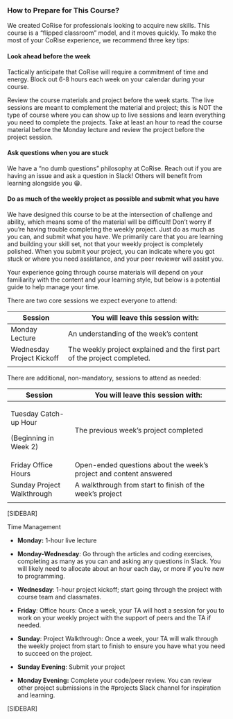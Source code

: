 ### How to Prepare for This Course?

We created CoRise for professionals looking to acquire new skills. This course is a "flipped classroom" model, and it moves quickly. To make the most of your CoRise experience, we recommend three key tips:

#### **Look ahead before the week**

Tactically anticipate that CoRise will require a commitment of time and energy. Block out 6-8 hours each week on your calendar during your course.

Review the course materials and project before the week starts. The live sessions are meant to complement the material and project; this is NOT the type of course where you can show up to live sessions and learn everything you need to complete the projects. Take at least an hour to read the course material before the Monday lecture and review the project before the project session.

#### **Ask questions when you are stuck**

We have a "no dumb questions" philosophy at CoRise. Reach out if you are having an issue and ask a question in Slack! Others will benefit from learning alongside you 😁.

#### **Do as much of the weekly project as possible and submit what you have**

We have designed this course to be at the intersection of challenge and ability, which means some of the material will be difficult! Don't worry if you're having trouble completing the weekly project. Just do as much as you can, and submit what you have. We primarily care that you are learning and building your skill set, not that your weekly project is completely polished. When you submit your project, you can indicate where you got stuck or where you need assistance, and your peer reviewer will assist you.

Your experience going through course materials will depend on your familiarity with the content and your learning style, but below is a potential guide to help manage your time.

There are two core sessions we expect everyone to attend:

+---------------------------+---------------------------------------------------------------------------+
| Session                   | You will leave this session with:                                         |
+===========================+===========================================================================+
| Monday Lecture            | An understanding of the week's content                                    |
+---------------------------+---------------------------------------------------------------------------+
| Wednesday Project Kickoff | The weekly project explained and the first part of the project completed. |
+---------------------------+---------------------------------------------------------------------------+
|                           |                                                                           |
+---------------------------+---------------------------------------------------------------------------+

There are additional, non-mandatory, sessions to attend as needed:

+----------------------------+--------------------------------------------------------------------+
| **Session**                | You will leave this session with:                                  |
+============================+====================================================================+
| Tuesday Catch-up Hour      | The previous week's project completed                              |
|                            |                                                                    |
| (Beginning in Week 2)      |                                                                    |
+----------------------------+--------------------------------------------------------------------+
| Friday Office Hours        | Open-ended questions about the week's project and content answered |
+----------------------------+--------------------------------------------------------------------+
| Sunday Project Walkthrough | A walkthrough from start to finish of the week's project           |
+----------------------------+--------------------------------------------------------------------+
|                            |                                                                    |
+----------------------------+--------------------------------------------------------------------+

[SIDEBAR]

Time Management

-   **Monday:** 1-hour live lecture

-   **Monday-Wednesday**: Go through the articles and coding exercises, completing as many as you can and asking any questions in Slack. You will likely need to allocate about an hour each day, or more if you're new to programming.

-   **Wednesday**: 1-hour project kickoff; start going through the project with course team and classmates.

-   **Friday**: Office hours: Once a week, your TA will host a session for you to work on your weekly project with the support of peers and the TA if needed.

-   **Sunday**: Project Walkthrough: Once a week, your TA will walk through the weekly project from start to finish to ensure you have what you need to succeed on the project.

-   **Sunday Evening**: Submit your project

-   **Monday Evening:** Complete your code/peer review. You can review other project submissions in the #projects Slack channel for inspiration and learning.

[SIDEBAR]
